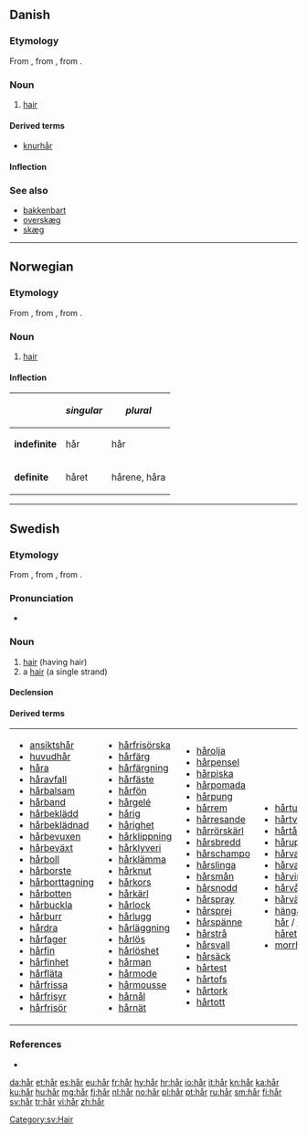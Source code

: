 {{also|har|hār|här|hár|hær}}
==Danish==

===Etymology===
From {{etyl|non|da}} {{term|hár|lang=non}}, from {{etyl|gem-pro|da}} {{term/t|gem-pro|*hērą}}, from {{etyl|ine-pro|da}} {{term/t|ine-pro|*keres-||rough hair, bristle}}.

===Noun===
{{wikipedia|lang=da}}
{{da-noun|et}}

# [[hair]]

====Derived terms====
* [[knurhår]] {{n}}

====Inflection====
{{da-noun-infl|et}}

===See also===
* [[bakkenbart]] {{c}}
* [[overskæg]] {{n}}
* [[skæg]] {{n}}

----

==Norwegian==

===Etymology===
From {{etyl|non|no}} {{term|hár|lang=non}}, from {{etyl|gem-pro|no}} {{term/t|gem-pro|*hērą}}, from {{etyl|ine-pro|no}} {{term/t|ine-pro|*keres-||rough hair, bristle}}.

===Noun===
{{wikipedia|lang=no}}
{{head|no|noun}}

# [[hair]]

====Inflection====
{|{{prettytable100}}
!
!''singular''
!''plural''
|-
|'''indefinite'''
|hår
|hår
|-
|'''definite'''
|håret
|hårene, håra
|}

----

==Swedish==

===Etymology===
From {{etyl|non|sv}} {{term|hár|lang=non}}, from {{etyl|gem-pro|sv}} {{term/t|gem-pro|*hērą}}, from {{etyl|ine-pro|sv}} {{term/t|ine-pro|*keres-||rough hair, bristle}}.

===Pronunciation===
* {{audio|Sv-hår.ogg|audio}}

===Noun===
{{wikipedia|lang=sv}}
{{sv-noun|n}}

# [[hair]] (having hair)
# a [[hair]] (a single strand)

====Declension====
{{sv-noun-n-zero}}

====Derived terms====
{|
|- valign=top
|
* [[ansiktshår]]
* [[huvudhår]]
* [[håra]]
* [[håravfall]]
* [[hårbalsam]]
* [[hårband]]
* [[hårbeklädd]]
* [[hårbeklädnad]]
* [[hårbevuxen]]
* [[hårbeväxt]]
* [[hårboll]]
* [[hårborste]]
* [[hårborttagning]]
* [[hårbotten]]
* [[hårbuckla]]
* [[hårburr]]
* [[hårdra]]
* [[hårfager]]
* [[hårfin]]
* [[hårfinhet]]
* [[hårfläta]]
* [[hårfrissa]]
* [[hårfrisyr]]
* [[hårfrisör]]
|
* [[hårfrisörska]]
* [[hårfärg]]
* [[hårfärgning]]
* [[hårfäste]]
* [[hårfön]]
* [[hårgelé]]
* [[hårig]]
* [[hårighet]]
* [[hårklippning]]
* [[hårklyveri]]
* [[hårklämma]]
* [[hårknut]]
* [[hårkors]]
* [[hårkärl]]
* [[hårlock]]
* [[hårlugg]]
* [[hårläggning]]
* [[hårlös]]
* [[hårlöshet]]
* [[hårman]]
* [[hårmode]]
* [[hårmousse]]
* [[hårnål]]
* [[hårnät]]
|
* [[hårolja]]
* [[hårpensel]]
* [[hårpiska]]
* [[hårpomada]]
* [[hårpung]]
* [[hårrem]]
* [[hårresande]]
* [[hårrörskärl]]
* [[hårsbredd]]
* [[hårschampo]]
* [[hårslinga]]
* [[hårsmån]]
* [[hårsnodd]]
* [[hårspray]]
* [[hårsprej]]
* [[hårspänne]]
* [[hårstrå]]
* [[hårsvall]]
* [[hårsäck]]
* [[hårtest]]
* [[hårtofs]]
* [[hårtork]]
* [[hårtott]]
|
* [[hårtuss]]
* [[hårtvättning]]
* [[hårtång]]
* [[håruppsättning]]
* [[hårvalk]]
* [[hårvatten]]
* [[hårvirvel]]
* [[hårvård]]
* [[hårväxt]]
* [[hänga på ett hår]] / [[hänga på håret]]
* [[morrhår]]
|}

===References===
* {{R:SAOL|hår|h%e5r}}

[[Category:sv:Hair]]

[[da:hår]]
[[et:hår]]
[[es:hår]]
[[eu:hår]]
[[fr:hår]]
[[hy:hår]]
[[hr:hår]]
[[io:hår]]
[[it:hår]]
[[kn:hår]]
[[ka:hår]]
[[ku:hår]]
[[hu:hår]]
[[mg:hår]]
[[fj:hår]]
[[nl:hår]]
[[no:hår]]
[[pl:hår]]
[[pt:hår]]
[[ru:hår]]
[[sm:hår]]
[[fi:hår]]
[[sv:hår]]
[[tr:hår]]
[[vi:hår]]
[[zh:hår]]